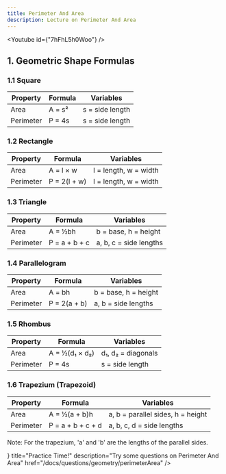 ```yaml
---
title: Perimeter And Area
description: Lecture on Perimeter And Area
---
```




<Youtube id={"7hFhL5h0Woo"} />

## 1. Geometric Shape Formulas

### 1.1 Square

| Property  | Formula | Variables       |
| --------- | ------- | --------------- |
| Area      | A = s²  | s = side length |
| Perimeter | P = 4s  | s = side length |

### 1.2 Rectangle

| Property  | Formula      | Variables             |
| --------- | ------------ | --------------------- |
| Area      | A = l × w    | l = length, w = width |
| Perimeter | P = 2(l + w) | l = length, w = width |

### 1.3 Triangle

| Property  | Formula       | Variables              |
| --------- | ------------- | ---------------------- |
| Area      | A = ½bh       | b = base, h = height   |
| Perimeter | P = a + b + c | a, b, c = side lengths |

### 1.4 Parallelogram

| Property  | Formula      | Variables            |
| --------- | ------------ | -------------------- |
| Area      | A = bh       | b = base, h = height |
| Perimeter | P = 2(a + b) | a, b = side lengths  |

### 1.5 Rhombus

| Property  | Formula        | Variables          |
| --------- | -------------- | ------------------ |
| Area      | A = ½(d₁ × d₂) | d₁, d₂ = diagonals |
| Perimeter | P = 4s         | s = side length    |

### 1.6 Trapezium (Trapezoid)

| Property  | Formula           | Variables                         |
| --------- | ----------------- | --------------------------------- |
| Area      | A = ½(a + b)h     | a, b = parallel sides, h = height |
| Perimeter | P = a + b + c + d | a, b, c, d = side lengths         |

Note: For the trapezium, 'a' and 'b' are the lengths of the parallel sides.

<Cards>
  <Card
    icon={<FileQuestion />}
    title="Practice Time!"
    description="Try some questions on Perimeter And Area"
    href="/docs/questions/geometry/perimeterArea"
  />
</Cards>
